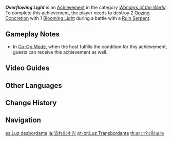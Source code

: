 {{Achievement Infobox
|id           = 82127
|order id     = 2127
|category     = Wonders of the World
|description  = Destroy 2 [[Oozing Concretions]] with 1 [[Blooming Light]] during a battle against the [[Ruin Serpent]].
|requirements = 
|primogems    = 5
|tracking     = 
|hidden       = 1
|type         = Boss
|topic        = Ruin Serpent
}}
'''''Overflowing Light''''' is an [[Achievement]] in the category ''[[Wonders of the World]]''. To complete this achievement, the player needs to destroy 2 [[Oozing Concretion]] with 1 [[Blooming Light]] during a battle with a [[Ruin Serpent]].
<!--
==Trivia==
-->
==Gameplay Notes==
* In [[Co-Op Mode]], when the host fulfills the condition for this achievement, guests can receive this achievement as well.{{verify|does this require proximity?}}

==Video Guides==
{{EVT
|video1   = r3zSk7PRDjE
|caption1 = "Overflowing Light" Hidden Achievement

|video2   = https://youtu.be/__4FGt89Qy8
|caption2 = Overflowing Light Guide
}}

==Other Languages==
{{Other Languages
|en      = Overflowing Light
|zhs     = 光之流溢
|zhs_rm  = Guāng zhī Liúyì
|zht     = 光之流溢
|zht_rm  = Guāng zhī Liúyì
|zh_tl   = Outpouring of Light
|ja      = 溢れ出す光
|ja_rm   = Afure-dasu Hikari
|ja_tl   = Overflowing Light
|ko      = 빛의 흐름
|ko_rm   = Bit-ui Heureum
|ko_tl   = Flow of Light
|es      = Luz desbordante
|es_tl   = Overflowing Light
|fr      = Lumière débordante
|fr_tl   = Overflowing Light
|ru      = Разливающийся свет
|ru_tl   = Overflowing Light
|th      = แสงสว่างที่ล้นเอ่อ
|th_rm   = 
|th_tl   = 
|vi      = Dòng Chảy Ánh Sáng
|vi_tl   = 
|de      = Lichtfluss
|de_tl   = Light Flow
|id      = "Siiilau Men!"
|id_tl   = "It's Too Bright Men!"
|pt      = Luz Transbordante
|pt_tl   = 
|tr      = Işık Taşkını
|tr_tl   = Light Overflow
|it      = Luce traboccante
|it_tl   = 
}}

==Change History==
{{Change History|2.6}}
<!--
==References==
{{Reflist}}
-->
==Navigation==
{{Achievement Navbox|Wonders of the World|Boss}}

[[es:Luz desbordante]]
[[ja:溢れ出す光]]
[[pt-br:Luz Transbordante]]
[[th:แสงสว่างที่ล้นเอ่อ]]